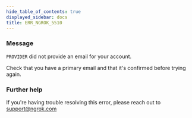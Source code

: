 ```yaml
---
hide_table_of_contents: true
displayed_sidebar: docs
title: ERR_NGROK_5510
---
```


### Message

`PROVIDER` did not provide an email for your account.

Check that you have a primary email and that it's confirmed before trying again.

### Further help

If you're having trouble resolving this error, please reach out to [support@ngrok.com](mailto:support@ngrok.com?subject=Help%20with%20ERR_NGROK_5510)
